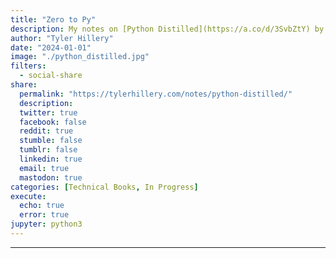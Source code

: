 ```yaml
---
title: "Zero to Py"
description: My notes on [Python Distilled](https://a.co/d/3SvbZtY) by David Beazley.
author: "Tyler Hillery"
date: "2024-01-01"
image: "./python_distilled.jpg"
filters:
  - social-share
share:
  permalink: "https://tylerhillery.com/notes/python-distilled/"
  description:
  twitter: true
  facebook: false
  reddit: true
  stumble: false
  tumblr: false
  linkedin: true
  email: true
  mastodon: true
categories: [Technical Books, In Progress]
execute:
  echo: true
  error: true
jupyter: python3
---
```


------------------------------------------------------------------------
